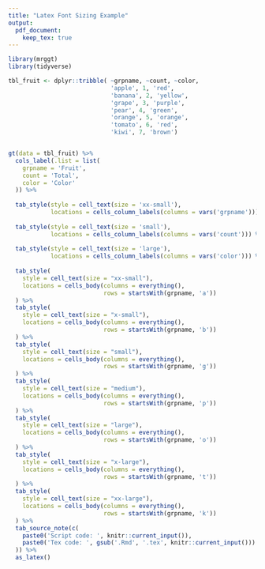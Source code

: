 ```yaml
---
title: "Latex Font Sizing Example"
output:
  pdf_document:
    keep_tex: true
---
```


```r
library(mrggt)
library(tidyverse)
```

```r
tbl_fruit <- dplyr::tribble( ~grpname, ~count, ~color,
                             'apple', 1, 'red',
                             'banana', 2, 'yellow',
                             'grape', 3, 'purple',
                             'pear', 4, 'green',
                             'orange', 5, 'orange',
                             'tomato', 6, 'red',
                             'kiwi', 7, 'brown')


gt(data = tbl_fruit) %>%
  cols_label(.list = list(
    grpname = 'Fruit',
    count = 'Total',
    color = 'Color'
  )) %>%
  
  tab_style(style = cell_text(size = 'xx-small'),
            locations = cells_column_labels(columns = vars('grpname'))) %>%
  
  tab_style(style = cell_text(size = 'small'),
            locations = cells_column_labels(columns = vars('count'))) %>%
  
  tab_style(style = cell_text(size = 'large'),
            locations = cells_column_labels(columns = vars('color'))) %>%
  
  tab_style(
    style = cell_text(size = "xx-small"),
    locations = cells_body(columns = everything(),
                           rows = startsWith(grpname, 'a'))
  ) %>%
  tab_style(
    style = cell_text(size = "x-small"),
    locations = cells_body(columns = everything(),
                           rows = startsWith(grpname, 'b'))
  ) %>%
  tab_style(
    style = cell_text(size = "small"),
    locations = cells_body(columns = everything(),
                           rows = startsWith(grpname, 'g'))
  ) %>%
  tab_style(
    style = cell_text(size = "medium"),
    locations = cells_body(columns = everything(),
                           rows = startsWith(grpname, 'p'))
  ) %>%
  tab_style(
    style = cell_text(size = "large"),
    locations = cells_body(columns = everything(),
                           rows = startsWith(grpname, 'o'))
  ) %>%
  tab_style(
    style = cell_text(size = "x-large"),
    locations = cells_body(columns = everything(),
                           rows = startsWith(grpname, 't'))
  ) %>%
  tab_style(
    style = cell_text(size = "xx-large"),
    locations = cells_body(columns = everything(),
                           rows = startsWith(grpname, 'k'))
  ) %>%
  tab_source_note(c(
    paste0('Script code: ', knitr::current_input()),
    paste0('Tex code: ', gsub('.Rmd', '.tex', knitr::current_input()))
  )) %>%
  as_latex()
  ```
